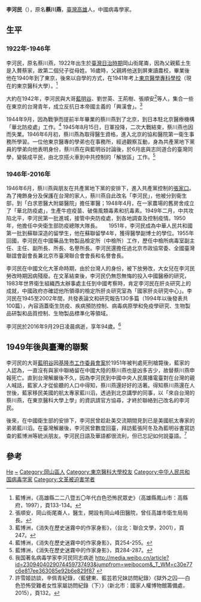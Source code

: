 '''李河民'''（{{bd|1922年||2016年}}），原名'''蔡川燕'''，[[臺灣|臺灣]][[高雄|高雄]]人，中國病毒學家。

== 生平 ==
=== 1922年-1946年 ===
李河民，原名蔡川燕，1922年出生於[[臺灣日治時期|臺灣日治時期]]岡山街尾崙，因為父親藍土生是入贅蔡家，故第二個兒子從母姓。16歲時，父親將他送到屏東讀農校，畢業後他在1940年到了東京，後來以自學的方式，在1941年考上[[東京醫學專科學校|東京醫學專科學校]]（現在的東京醫科大學）。<ref>藍博洲，《高雄縣二二八暨五〇年代白色恐怖民眾史》（高雄縣鳳山市：高縣府，1997），頁133-134。</ref>

大約在1942年，李河民與大哥[[藍明谷|藍明谷]]、劉世英、王荊樹、張順安<ref>張順安，岡山街尾崙人，醫生，開設有岡山峰田醫院，曾任高雄市衛生局局長。</ref>等人，集合一些在東京的台灣青年，成立反抗日本帝國主義的「興漢會」。<ref>藍博洲，《消失在歷史迷霧中的作家身影》，（台北：聯合文學，2001），頁247。</ref>

1944年9月，因為戰爭而提前半年畢業的蔡川燕到了北京，到日本駐北京醫療機構「華北防疫處」工作。<ref>藍博洲，《消失在歷史迷霧中的作家身影》，頁254-255。</ref>
1945年8月15日，日軍投降，二次大戰結束，蔡川燕也因而失業。1946年6月初，蔡川燕為取得醫生資格，進入北京的協和醫院第一衛生事務所學習。一位他東京醫專的學弟也在事務所，經過觀察互動，身為共產黨地下黨員的學弟向他表明身份，蔡川燕在與藍明谷討論後，於6月底與志同道合的臺灣同學，變裝成平民，由北京搭火車到中共控制的「解放區」工作。<ref>藍博洲，《消失在歷史迷霧中的作家身影》，頁284-287。</ref>

=== 1946年-2016年 ===
1946年6月，蔡川燕與朋友在共產黨地下黨的安排下，進入共產黨控制的[[張家口|張家口]]。為了掩飾身分及保護在台灣的家人，蔡川燕自此改名「李河民」，他被分到衞生部，到「白求恩醫大附屬醫院」擔任軍醫；1948年4月，在一家農場的舊房舍成立了「華北防疫處」，生產牛痘疫苗、破傷風類毒素和抗毒素。1949年二月，中共攻陷北平，李河民第一批進城，接管中央防疫處，到各地調查及控制疫情。1950年，他擔任中央衛生部防疫總隊大隊長。
　
1951年，李河民成為中華人民共和國第一批到蘇聯深造的留學生，他在蘇聯留學4年，獲得醫學副博士的學位。1955年回國，李河民在中國藥品生物製品檢定所（中檢所）工作，歷任中檢所病毒室副主任、主任、副所長、所長、名譽所長。李河民還擔任過北京市政協常委、全國臺灣聯誼會副會長兼北京市臺灣聯合會會長和名譽會長。

李河民在中國文化大革命時期，由於台灣人的身份，被下放勞改，大女兒在李河民勞改時期因病殘廢。在文革結束後，李河民仍無怨無悔的投入中國醫療的研究，1983年世界衛生組織西太辦事處主任到中國考察時，肯定李河民在肝炎研究上的成就，中國政府亦確認他所領導的檢定所肝炎研究室為「國家肝炎研究中心」。李河民在1945至2002年間，共發表論文和研究報告130多篇（1994年以後發表共100篇），內容涵蓋衛生防疫、疾病預防控制、病毒病原學和免疫學研究、生物製品研製和品質控制、生物製品標準化等領域。

李河民於2016年9月29日凌晨病逝，享年94歲。<ref>我国著名病毒学家李河民同志病逝 http://media.weibo.cn/article?id=2309404029074459737493&jumpfrom=weibocom&_T_WM=c30e77c6e817ee363085e92b6e829f87 {{Wayback|url=http://media.weibo.cn/article?id=2309404029074459737493&jumpfrom=weibocom&_T_WM=c30e77c6e817ee363085e92b6e829f87 |date=20190609135602 }}</ref>

== 1949年後與臺灣的聯繫 ==
李河民的大哥[[藍明谷|藍明谷]]因[[基隆市工作委員會案|基隆市工作委員會案]]於1951年被判處死刑槍斃後，藍家的人認為，一直沒有與家中聯絡留在中國大陸的蔡川燕也是凶多吉少，故替蔡川燕申報死亡。直到台灣解嚴後不久，因為李河民到中國中央人民廣播電臺對在台灣的親人喊話，藍家人才從偷聽的人口中得知，蔡川燕還好好的活著。得知蔡川燕還在人世後，藍家移民美國的航太專家藍川滔，透過到北京講學的同事，以「來自台灣的蔡川燕，在東京醫科大學上學」的資訊請官方協尋，才終於聯絡到己改名的李河民。

後來，在中國衛生部的安排下，李河民曾趁赴美交流期間見到已是美國航太專家的弟弟藍川滔。在臺灣解嚴後，李河民曾數度回臺，拜訪藍張阿冬及為藍明谷書寫訪查的藍博洲等統派朋友。李河民日語及華語都很流利，但已忘記如何說臺語。<ref>許雪姬訪談，辛佩青紀錄，〈藍健東、藍芸若兄妹訪問紀錄〉《獄外之囚──白色恐怖受難者女性家屬訪問紀錄（下）》（新北市：國家人權博物館籌備處，2015），頁132。</ref>

== 參考 ==
{{reflist}}

{{中华全国台湾同胞联谊会第二届理事会}}
{{中华全国台湾同胞联谊会第三届理事会}}
{{中华全国台湾同胞联谊会第四届理事会}}
{{中华全国台湾同胞联谊会第五届理事会}}

{{Authority control}}
{{DEFAULTSORT:Li李}}
[[Category:李姓|He]]
[[Category:蔡姓|~]]
[[Category:岡山區人|Category:岡山區人]]
[[Category:東京醫科大學校友|Category:東京醫科大學校友]]
[[Category:中华人民共和国病毒学家|Category:中华人民共和国病毒学家]]
[[Category:文革被迫害学者|Category:文革被迫害学者]]